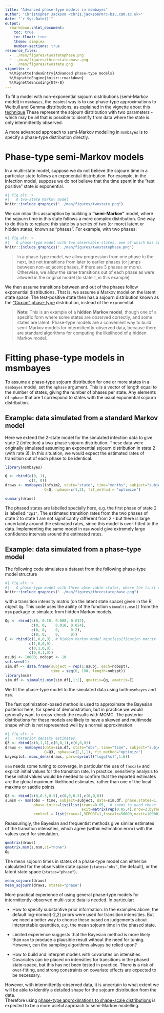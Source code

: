 ```yaml
---
title: "Advanced phase-type models in msmbayes"
author: "Christopher Jackson <chris.jackson@mrc-bsu.cam.ac.uk>"
date: "`r Sys.Date()`"
output: 
  rmarkdown::html_document:
    toc: true
    toc_float: true
    theme: simplex
    number-sections: true
resource_files:
  - ../man/figures/twostatephase.png
  - ../man/figures/threestatephase.png
  - ../man/figures/twostate.png
vignette: >
  %\VignetteIndexEntry{Advanced phase-type models}
  %\VignetteEngine{knitr::rmarkdown}
  %\VignetteEncoding{UTF-8}
---
```




To fit a model with non-exponential sojourn distributions (semi-Markov
model) in `msmbayes`, the easiest way is to use phase-type
approximations to Weibull and Gamma distributions, as explained in the
[vignette about this technique](semimarkov.html)  These represent the sojourn distribution with two parameters - which may be all that is possible to identify from data
where the state is only intermittently observed.

A more advanced approach to semi-Markov modelling in `msmbayes` is to
specify a phase-type distribution directly.



# Phase-type semi-Markov models

In a multi-state model, suppose we do not believe the sojourn time in a particular state follows an exponential distribution.  For example, in the infection model, suppose we do not believe that the time spent in the "test positive" state is exponential. 

```r
#| fig.alt: >
#|   A two-state Markov model
knitr::include_graphics("../man/figures/twostate.png")
```

We can relax this assumption by building a **"semi-Markov"** model, where the sojourn time in this state follows a more complex distribution.    One way to do this is to replace this state by a series of two (or more) latent or hidden states, known as "phases".  For example, with two phases: 

```r
#| fig.alt: >
#|   A phase-type model with two observable states, one of which has two phases
knitr::include_graphics("../man/figures/twostatephase.png")
```

> In a phase-type model, we allow progression from one phase to the next, but not transitions from later to earlier phases (or jumps between non-adjacent phases, if there are 3 phases or more).    Otherwise, we allow the same transitions out of each phase as were allowed in the original model (to state 1, in this example)

We then assume transitions between and out of the phases follow exponential distributions.  That is, we assume a Markov model on the latent state space.  The test-positive state then has a sojourn distribution known as the ["Coxian" phase-type](https://en.wikipedia.org/wiki/Phase-type_distribution#Coxian_distribution) distribution, instead of the exponential.

> **Note**: This is an example of a **hidden Markov model**, though one of a specific form where some states are observed correctly, and some states are latent.  Phase-type models are a convenient way to build semi-Markov models for intermittently-observed data, because there are standard algorithms for computing the likelihood of a hidden Markov model.



# Fitting phase-type models in msmbayes

To assume a phase-type sojourn distribution for one or more states in a `msmbayes`
model, set the `nphase` argument.  This is a vector of length equal to the number of states, giving the number of phases per state.  Any elements of `nphase` that are 1 correspond to states with the usual exponential sojourn distribution.


## Example: data simulated from a standard Markov model

Here we extend the 2-state model for the simulated infection data to give state 2 (infection) a two-phase sojourn distribution.   These data were originally simulated assuming an exponential sojourn distribution in state 2 (with rate 3).   In this situation, we would expect the estimated rates of transition out of each phase to be identical.

```r
library(msmbayes)
```

```r
Q <- rbind(c(0, 1), 
           c(1, 0))
draws <- msmbayes(infsim2, state="state", time="months", subject="subject",
                  Q=Q, nphase=c(1,2), fit_method = "optimize")
```

```r
summary(draws)
```

The phased states are labelled specially here, e.g. the first phase of state 2 is labelled `"2p1"`. The estimated transition rates from the two phases of state 2 to state 1 are not significantly different from 2 - but there is large uncertainty around the estimated rates, since this model is over-fitted to the data. Implementing the same model in `msm` would give extremely large confidence intervals around the estimated rates.


## Example: data simulated from a phase-type model 

The following code simulates a dataset from the following phase-type model structure 

```r
#| fig.alt: >
#|   A phase-type model with three observable states, where the first state has two phases
knitr::include_graphics("../man/figures/threestatephase.png")
```

with a transition intensity matrix (on the latent state space) given in the R object `Qg`.  This code uses the ability of the function `simmulti.msm()` from the `msm` package to simulate from hidden Markov models.
```r
Qg <- rbind(c(0, 0.18, 0.008, 0.012),
            c(0, 0,    0.016, 0.024),
            c(0, 0,    0,     0.2),
            c(0, 0,    0,     0))
E <- rbind(c(1,0,0,0), # hidden Markov model misclassification matrix
           c(1,0,0,0),
           c(0,1,0,0),
           c(0,0,1,0))
nsubj <- 10000; nobspt <- 10
set.seed(1)
sim.df <- data.frame(subject = rep(1:nsubj, each=nobspt),
                     time = seq(0, 100, length=nobspt))
library(msm)
sim.df <- simmulti.msm(sim.df[,1:2], qmatrix=Qg, ematrix=E)
```

We fit the phase-type model to the simulated data using both `msmbayes` and `msm`.

The fast optimization-based method is used to approximate the Bayesian posterior here,
for speed of demonstration, but in practice we would generally want to cross-check the results with MCMC.
The posterior distributions for these models are likely to have a skewed and multimodal 
shape which is not represented well by a normal approximation.

```r
#| fig.alt: >
#|   Posterior density estimates
Q3 <- rbind(c(0,1,1),c(0,0,1),c(0,0,0))
draws <- msmbayes(data=sim.df, state="obs", time="time", subject="subject",
                  Q=Q3, nphase=c(2,1,1), fit_method="optimize")
bayesplot::mcmc_dens(draws, pars=sprintf("logq[%s]",1:6))
```


`msm` needs some tuning to converge, in particular the use of `fnscale` and 
explicit initial values for the transition rate.  In practice, sensitivity analysis
to these initial values would be needed to confirm that the reported estimates are
the global maximum likelihood estimates, rather than one of the local maxima or
saddle points.

```r
Q3 <- rbind(c(0,0.5,0.5),c(0,0,0.5),c(0,0,0))
s.msm <- msm(obs ~ time, subject=subject, data=sim.df, phase.states=1, qmatrix=Q3,
             phase.inits=list(list(trans=0.05,  # seems to need these
                                   exit=matrix(rep(0.05,4),nrow=2,byrow=TRUE))),
             control = list(trace=1,REPORT=1,fnscale=50000,maxit=10000))
```

Reassuringly, the Bayesian and frequentist methods give similar estimates of the transition intensities, which agree (within estimation error) with the values used for simulation. 

```r
qmatrix(draws)
qmatrix.msm(s.msm,ci="none")
Qg
```

The mean sojourn times in states of a phase-type model can either be calculated for the observable state space (`states="obs"`, the default), or the latent state space (`states="phase"`). 
```r
mean_sojourn(draws)
mean_sojourn(draws, states="phase") 
```

More practical experience of using general phase-type models for intermittently-observed multi-state data is needed.  In particular:

* How to specify substantive prior information.  In the examples above, the default
log-normal(-2,2) priors were used for transition intensities.  But we need a better 
way to choose these based on judgements about interpretable quantities, e.g. the mean sojourn time in the phased state.

* Limited experience suggests that the Bayesian method is more likely than `msm` to produce a plausible result without the need for tuning.   However, can the sampling algorithms always be relied upon?

* How to build and interpret models with covariates on intensities.  Covariates can be placed on intensities for transitions in the phased state-space, but this has not been tested in practice.  There is a risk of over-fitting, and strong constraints on covariate effects are expected to be necessary.

However, with intermittently-observed data, it is uncertain to what extent we will be 
able to identify a detailed shape for the sojourn distribution from the data.  
Therefore using [phase-type approximations to shape-scale distributions](semimarkov.html) is expected to be a more useful approach to semi-Markov modelling.
